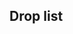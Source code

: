 ==Drop list==
<!--
AUTOGENERATED, leave a comment on this subpage if you have found any issues
(incorrect or missing info, non-optimal order, etc.)
-->
{{Section}}
{{DropList
|no_legend = true
|filter_button = true
|nodes = J, P, L, T
|boss = L, T
|Abukuma: J/Medium{Medium: S 1.4% (120/8563) / Hard: S 1.3% (75/5843)} S, L/Casual{Casual: S 1.4% (121/8719) / Easy: S 1.4% (216/15515) / Medium: S 1.5% (121/8003) / Hard: S 1.3% (110/8383)} S, P/Casual{Casual: S 1.3% (75/5786) / Easy: S 1.3% (182/13841) / Medium: S 1.2% (60/4847) / Hard: S 1.6% (94/6041)} S
|Agano: T/Casual{Casual: S 2.1% (145/7072) / Easy: S 2.1% (428/20032) / Medium: S 2.1% (241/11454) / Hard: S 2.1% (180/8753)} S
|Akigumo: T/Casual{Casual: 2.2% (208/9309) / Easy: 1.9% (453/23527) / Medium: 1.8% (270/14964) / Hard: 2.2% (415/19249)}
|Amatsukaze: T/Casual{Casual: S 2.2% (157/7072) / Easy: S 1.9% (379/20032) / Medium: S 2% (230/11454) / Hard: S 2.2% (195/8753)} S
|Asakaze: L/Casual{Casual: S 1.1% (94/8719) / Easy: S 2.4% (372/15515) / Medium: S 2.3% (184/8003) / Hard: S 3.1% (261/8383)} S, P/Hard{Hard: S 1.2% (74/6041)} S
|Asashimo: L/Casual{Casual: S 1.4% (126/8719) / Easy: S 1.5% (233/15515) / Medium: S 1.4% (109/8003) / Hard: S 1.4% (118/8383)} S, P/Casual{Casual: S 1.3% (76/5786) / Easy: S 1.5% (206/13841) / Medium: S 1.5% (73/4847) / Hard: S 1.5% (88/6041)} S, T/Casual{Casual: 2% (186/9309) / Easy: 3.3% (774/23527) / Medium: 3.1% (467/14964) / Hard: 2.3% (444/19249)}
|Atago: T/Casual{Casual: 3.8% (350/9309) / Easy: 4.1% (956/23527) / Medium: 4.2% (634/14964) / Hard: 3.8% (725/19249)}
|Chikuma: T/Casual{Casual: 2.1% (196/9309) / Easy: 2.1% (497/23527) / Medium: 2% (297/14964) / Hard: 1.9% (373/19249)}
|Daitou: L/Casual{Casual: S 0.9% (82/8719) / Easy: S 1.8% (274/15515) / Medium: S 1.8% (148/8003) / Hard: S 1.9% (157/8383)} S, P/Medium{Medium: S 0.6% (31/4847) / Hard: S 0.7% (41/6041)} S
|Fujinami: L/Casual{Casual: S 1.7% (144/8719) / Easy: S 1.4% (213/15515) / Medium: S 1.5% (118/8003) / Hard: S 1.5% (122/8383)} S, P/Casual{Casual: S 1.4% (79/5786) / Easy: S 1.4% (199/13841) / Medium: S 1.6% (78/4847) / Hard: S 1.4% (87/6041)} S, T/Casual{Casual: 2.4% (223/9309) / Easy: 3.2% (747/23527) / Medium: 3% (453/14964) / Hard: 1.9% (371/19249)}
|Hamakaze: T/Casual{Casual: 2.7% (255/9309) / Easy: 3.1% (734/23527) / Medium: 3.8% (572/14964) / Hard: 3.6% (694/19249)}
|Hamanami: T/Casual{Casual: 4.3% (403/9309) / Easy: 4.1% (962/23527) / Medium: 5.4% (801/14964) / Hard: 5.8% (1125/19249)}
|Haruna: T/Casual{Casual: S 1.8% (128/7072) / Easy: S 1.8% (369/20032) / Medium: S 1.8% (208/11454) / Hard: S 1.9% (167/8753)} S
|Hayashimo: L/Casual{Casual: S 1.3% (109/8719) / Easy: S 1.4% (217/15515) / Medium: S 1.6% (128/8003) / Hard: S 1.2% (98/8383)} S, P/Casual{Casual: S 1.2% (70/5786) / Easy: S 1.3% (185/13841) / Medium: S 1.4% (67/4847) / Hard: S 1.6% (98/6041)} S, T/Casual{Casual: 2.2% (202/9309) / Easy: 2% (468/23527) / Medium: 2.1% (312/14964) / Hard: 1.9% (358/19249)}
|Hiei: T/Casual{Casual: S 1.9% (137/7072) / Easy: S 2% (392/20032) / Medium: S 1.7% (199/11454) / Hard: S 2% (174/8753)} S
|Jervis: T/Casual{Casual: S 0.9% (63/7072) / Easy: S 1.4% (277/20032) / Medium: S 2.7% (308/11454) / Hard: 1.7% (333/19249)}
|Kinu: J/Casual{Casual: S 1.5% (124/8027) / Easy: S 1.4% (257/18488) / Medium: S 1.3% (110/8563) / Hard: S 1.5% (90/5843)} S, L/Casual{Casual: S 1.6% (139/8719) / Easy: S 2.5% (381/15515) / Medium: S 3.5% (281/8003) / Hard: S 3.4% (284/8383)} S, P/Casual{Casual: S 1.1% (64/5786) / Easy: S 1.6% (221/13841) / Medium: S 2.5% (120/4847) / Hard: S 2.1% (128/6041)} S
|Kinugasa: T/Casual{Casual: 2.1% (200/9309) / Easy: 2% (482/23527) / Medium: 1.8% (265/14964) / Hard: 1.9% (358/19249)}
|Kirishima: T/Casual{Casual: S 2% (141/7072) / Easy: S 1.9% (387/20032) / Medium: S 2.1% (242/11454) / Hard: S 2.2% (189/8753)} S
|Kiyoshimo: T/Casual{Casual: 2.4% (219/9309) / Easy: 1.9% (440/23527) / Medium: 2% (298/14964) / Hard: 2.2% (416/19249)}
|Kongou: T/Casual{Casual: S 2% (143/7072) / Easy: S 2.1% (422/20032) / Medium: S 2.1% (236/11454) / Hard: S 1.9% (169/8753)} S
|Kuma: J/Casual{Casual: S 1.4% (111/8027) / Easy: S 1.4% (258/18488) / Medium: S 1.3% (110/8563) / Hard: S 1.4% (80/5843)} S, L/Casual{Casual: S 1.4% (121/8719) / Easy: S 1.4% (216/15515) / Medium: 1.3% (214/16366) / Hard: 1.1% (321/29278)}, N/Medium{Medium: S 1.3% (51/3997) / Hard: S 1.6% (20/1251)} S, P/Casual{Casual: S 1.6% (90/5786) / Easy: S 1.3% (180/13841) / Medium: S 1.4% (70/4847) / Hard: S 1.5% (92/6041)} S, T/Casual{Casual: 2.3% (213/9309) / Easy: 2% (479/23527) / Medium: 2.1% (307/14964) / Hard: 0.9% (176/19249)}
|Kumano: T/Casual{Casual: 4.2% (387/9309) / Easy: 4.1% (970/23527) / Medium: 3.7% (561/14964) / Hard: 4% (777/19249)}
|Maikaze: T/Casual{Casual: 2.1% (191/9309) / Easy: 2.1% (485/23527) / Medium: 1.9% (282/14964) / Hard: 2.1% (404/19249)}
|Matsukaze: T/Casual{Casual: 2.9% (272/9309) / Easy: 4.1% (972/23527) / Medium: 4.1% (611/14964) / Hard: 3.9% (743/19249)}
|Mikuma: T/Casual{Casual: 2.1% (191/9309) / Easy: 1.8% (430/23527) / Medium: 1.9% (277/14964) / Hard: 2% (387/19249)}
|Mogami: T/Casual{Casual: 1.7% (159/9309) / Easy: 2% (463/23527) / Medium: 2% (303/14964) / Hard: 2.1% (399/19249)}
|Myoukou: T/Casual{Casual: 1.9% (181/9309) / Easy: 1.9% (446/23527) / Medium: 2.2% (327/14964) / Hard: 2.1% (398/19249)}
|Naganami: H/Medium{Medium: S 1.4% (68/4907) / Hard: S 1.4% (83/5822)} S, J/Casual{Casual: S 1.3% (106/8027) / Easy: S 1.4% (251/18488) / Medium: S 1.4% (117/8563) / Hard: S 1.3% (75/5843)} S, L/Casual{Casual: 2.8% (305/10791) / Easy: 2.4% (579/24082) / Medium: 2.2% (362/16366) / Hard: 2% (575/29278)}, N/Casual{Casual: S 1.2% (77/6265) / Easy: S 1.4% (193/13372) / Medium: S 1.3% (52/3997) / Hard: S 1.8% (22/1251)} S, P/Casual{Casual: 2% (194/9881) / Easy: 1.9% (463/24861) / Medium: 1.5% (241/16355) / Hard: 1.4% (326/23572)}, R/Easy{Easy: S 1.4% (35/2414) / Medium: S 1.3% (4/308)} S, T/Casual{Casual: S 1.9% (134/7072) / Easy: S 2.2% (439/20032) / Medium: S 1.9% (223/11454) / Hard: S 1.7% (153/8753)} S
|Nagara: J/Casual{Casual: S 1.2% (100/8027) / Easy: S 1.4% (254/18488) / Medium: S 1.3% (113/8563) / Hard: S 1% (58/5843)} S, L/Casual{Casual: S 1.3% (114/8719) / Easy: 1.3% (312/24082) / Medium: 1.3% (214/16366) / Hard: 1.3% (369/29278)}, M/Easy{Easy: S 16.7% (1/6)} S, N/Casual{Casual: S 1.6% (102/6265) / Easy: S 1.4% (193/13372) / Medium: S 1.6% (65/3997) / Hard: S 1% (12/1251)} S, P/Casual{Casual: S 1.3% (76/5786) / Easy: S 1.5% (207/13841) / Medium: S 1.2% (60/4847) / Hard: S 1.6% (99/6041)} S, T/Casual{Casual: 2.5% (234/9309) / Easy: 2.4% (568/23527) / Medium: 2.5% (370/14964) / Hard: 2.2% (425/19249)}
|Nowaki: T/Casual{Casual: S 2% (142/7072) / Easy: S 2% (395/20032) / Medium: S 2% (230/11454) / Hard: S 2% (173/8753)} S
|Okinami: J/Hard{Hard: S 1.6% (95/5843)} S, L/Casual{Casual: S 1.6% (139/8719) / Easy: S 1.7% (258/15515) / Medium: S 2% (163/8003) / Hard: S 3% (252/8383)} S, P/Casual{Casual: S 1.4% (81/5786) / Easy: S 1.3% (184/13841) / Medium: S 1.3% (62/4847) / Hard: S 1.3% (76/6041)} S, T/Casual{Casual: S 2.6% (187/7072) / Easy: S 2.7% (542/20032) / Medium: S 3.8% (436/11454) / Hard: 2.9% (559/19249)}
|Sendai: J/Casual{Casual: S 1.3% (107/8027) / Easy: S 1.3% (241/18488) / Medium: S 1.5% (128/8563) / Hard: S 1.4% (79/5843)} S, L/Casual{Casual: 1.4% (147/10791) / Easy: 1.3% (312/24082) / Medium: 1.3% (210/16366) / Hard: 1.2% (349/29278)}, N/Casual{Casual: S 1.4% (85/6265) / Easy: S 1.4% (182/13372) / Medium: S 1.3% (53/3997) / Hard: S 1.6% (20/1251)} S, P/Casual{Casual: S 1.3% (77/5786) / Easy: S 1.4% (189/13841) / Medium: 0.9% (151/16355) / Hard: 0.9% (217/23572)}, R/Easy{Easy: S 1% (25/2414) / Medium: S 1% (3/308)} S, T/Casual{Casual: 0.5% (50/9309) / Easy: 0.2% (58/23527) / Medium: 0.6% (84/14964) / Hard: 1.2% (237/19249)}
|Shimakaze: L/Casual{Casual: S 1.5% (129/8719) / Easy: S 1.3% (209/15515) / Medium: S 1.4% (115/8003) / Hard: S 1.5% (127/8383)} S, P/Casual{Casual: S 1.3% (75/5786) / Easy: S 1.6% (217/13841) / Medium: S 1.4% (68/4847) / Hard: S 1.2% (72/6041)} S, T/Casual{Casual: 1.9% (176/9309) / Easy: 1.8% (432/23527) / Medium: 1.9% (279/14964) / Hard: 2% (388/19249)}
|Shimushu: L/Casual{Casual: S 1.2% (105/8719) / Easy: S 1.3% (201/15515) / Medium: S 2.4% (192/8003) / Hard: S 2.7% (230/8383)} S
|Suzuya: T/Casual{Casual: 4.1% (378/9309) / Easy: 3.9% (917/23527) / Medium: 3.9% (591/14964) / Hard: 4.1% (785/19249)}
|Takao: T/Casual{Casual: 1.8% (166/9309) / Easy: 2.1% (500/23527) / Medium: 2.2% (335/14964) / Hard: 2% (376/19249)}
|Tanikaze: T/Casual{Casual: 2% (183/9309) / Easy: 1.9% (455/23527) / Medium: 2% (293/14964) / Hard: 1.8% (346/19249)}
|Tokitsukaze: T/Casual{Casual: S 1.9% (137/7072) / Easy: S 1.9% (379/20032) / Medium: S 2% (232/11454) / Hard: S 2.1% (184/8753)} S
|Tone: T/Casual{Casual: 2.1% (192/9309) / Easy: 2.1% (495/23527) / Medium: 1.7% (260/14964) / Hard: 2.2% (420/19249)}
|Urakaze: T/Casual{Casual: 3.1% (293/9309) / Easy: 3.5% (829/23527) / Medium: 3.5% (520/14964) / Hard: 3.1% (604/19249)}
|Uranami: L/Casual{Casual: S 1.4% (120/8719) / Easy: S 1.3% (208/15515) / Medium: S 1.3% (101/8003) / Hard: S 1.5% (129/8383)} S, T/Casual{Casual: 2.5% (231/9309) / Easy: 3.8% (888/23527) / Medium: 4% (604/14964) / Hard: 3.8% (723/19249)}
|Uzuki: L/Casual{Casual: S 1.4% (125/8719) / Easy: S 1.5% (237/15515) / Medium: S 1.4% (114/8003) / Hard: S 1.5% (122/8383)} S, P/Casual{Casual: S 1.5% (88/5786) / Easy: S 1.3% (184/13841) / Medium: S 1.5% (73/4847) / Hard: S 1.5% (91/6041)} S, T/Casual{Casual: S 1.9% (133/7072) / Easy: S 1.9% (387/20032) / Medium: S 2% (225/11454) / Hard: S 2.2% (192/8753)} S
|Yamakaze: T/Casual{Casual: S 2.4% (170/7072) / Easy: 2.3% (533/23527) / Medium: 2% (297/14964) / Hard: 1.7% (335/19249)}
|Yuubari: J/Casual{Casual: S 1.4% (115/8027) / Easy: S 1.4% (260/18488) / Medium: S 1.4% (121/8563) / Hard: S 1.4% (80/5843)} S, L/Casual{Casual: S 1.4% (118/8719) / Easy: S 1.5% (237/15515) / Medium: S 1.4% (112/8003) / Hard: S 1.4% (119/8383)} S, P/Casual{Casual: S 1.2% (71/5786) / Easy: S 1.1% (158/13841) / Medium: S 1.6% (77/4847) / Hard: S 1.2% (73/6041)} S
}}
{{SectionEnd}}